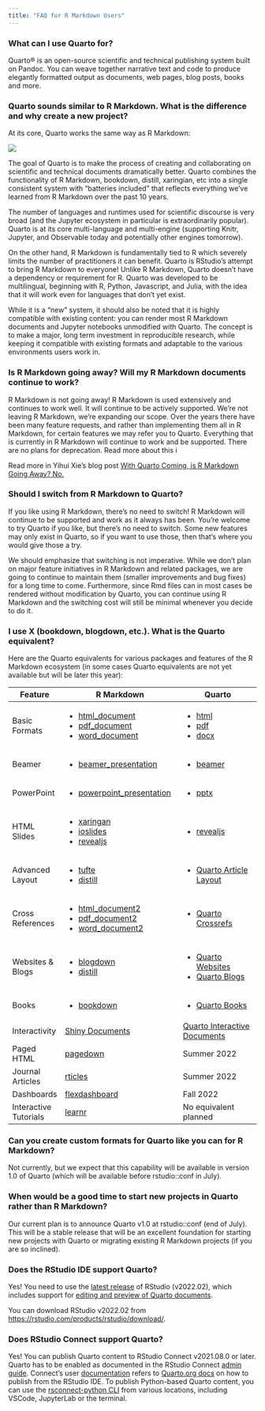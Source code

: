 ```yaml
---
title: "FAQ for R Markdown Users"
---
```


### What can I use Quarto for?

Quarto® is an open-source scientific and technical publishing system built on Pandoc. You can weave together narrative text and code to produce elegantly formatted output as documents, web pages, blog posts, books and more. 

### Quarto sounds similar to R Markdown. What is the difference and why create a new project?

At its core, Quarto works the same way as R Markdown: 

![](/docs/get-started/hello/images/rstudio-qmd-how-it-works.png){fig-alt="How Quarto works: qmd to knitr to md to pandoc to multiple formats including pdf, HTML and Microsoft Word"}

The goal of Quarto is to make the process of creating and collaborating on scientific and technical documents dramatically better. Quarto combines the functionality of R Markdown, bookdown, distill, xaringian, etc into a single consistent system with "batteries included" that reflects everything we've learned from R Markdown over the past 10 years.

The number of languages and runtimes used for scientific discourse is very broad (and the Jupyter ecosystem in particular is extraordinarily popular). Quarto is at its core multi-language and multi-engine (supporting Knitr, Jupyter, and Observable today and potentially other engines tomorrow).

On the other hand, R Markdown is fundamentally tied to R which severely limits the number of practitioners it can benefit. Quarto is RStudio's attempt to bring R Markdown to everyone! Unlike R Markdown, Quarto doesn't have a dependency or requirement for R. Quarto was developed to be multilingual, beginning with R, Python, Javascript, and Julia, with the idea that it will work even for languages that don't yet exist.

While it is a "new" system, it should also be noted that it is highly compatible with existing content: you can render most R Markdown documents and Jupyter notebooks unmodified with Quarto. The concept is to make a major, long term investment in reproducible research, while keeping it compatible with existing formats and adaptable to the various environments users work in.

### Is R Markdown going away? Will my R Markdown documents continue to work?

R Markdown is not going away! R Markdown is used extensively and continues to work well. It will continue to be actively supported. We're not leaving R Markdown, we're expanding our scope. Over the years there have been many feature requests, and rather than implementing them all in R Markdown, for certain features we may refer you to Quarto. Everything that is currently in R Markdown will continue to work and be supported. There are no plans for deprecation. Read more about this i

Read more in Yihui Xie's blog post [With Quarto Coming, is R Markdown Going Away? No.](https://yihui.org/en/2022/04/quarto-r-markdown/)



### Should I switch from R Markdown to Quarto?

If you like using R Markdown, there's no need to switch! R Markdown will continue to be supported and work as it always has been. You're welcome to try Quarto if you like, but there's no need to switch. Some new features may only exist in Quarto, so if you want to use those, then that's where you would give those a try.  

We should emphasize that switching is not imperative. While we don't plan on major feature initiatives in R Markdown and related packages, we are going to continue to maintain them (smaller improvements and bug fixes) for a long time to come. Furthermore, since Rmd files can in most cases be rendered without modification by Quarto, you can continue using R Markdown and the switching cost will still be minimal whenever you decide to do it. 

### I use X (bookdown, blogdown, etc.). What is the Quarto equivalent?

Here are the Quarto equivalents for various packages and features of the R Markdown ecosystem (in some cases Quarto equivalents are not yet available but will be later this year):

::: comparison
+-----------------------+----------------------------------------------------------------------------------------------------------+------------------------------------------------------------------------------------+
| Feature               | R Markdown                                                                                               | Quarto                                                                             |
+=======================+==========================================================================================================+====================================================================================+
| Basic Formats         | -   [html_document](https://pkgs.rstudio.com/rmarkdown/reference/html_document.html)                     | -   [html](https://quarto.org/docs/output-formats/html-basics.html)                |
|                       | -   [pdf_document](https://pkgs.rstudio.com/rmarkdown/reference/pdf_document.html)                       | -   [pdf](https://quarto.org/docs/output-formats/pdf-basics.html)                  |
|                       | -   [word_document](https://pkgs.rstudio.com/rmarkdown/reference/word_document.html)                     | -   [docx](https://quarto.org/docs/output-formats/ms-word.html)                    |
+-----------------------+----------------------------------------------------------------------------------------------------------+------------------------------------------------------------------------------------+
| Beamer                | -   [beamer_presentation](https://pkgs.rstudio.com/rmarkdown/reference/beamer_presentation.html)         | -   [beamer](https://quarto.org/docs/presentations/beamer.html)                    |
+-----------------------+----------------------------------------------------------------------------------------------------------+------------------------------------------------------------------------------------+
| PowerPoint            | -   [powerpoint_presentation](https://pkgs.rstudio.com/rmarkdown/reference/powerpoint_presentation.html) | -   [pptx](https://quarto.org/docs/presentations/powerpoint.html)                  |
+-----------------------+----------------------------------------------------------------------------------------------------------+------------------------------------------------------------------------------------+
| HTML Slides           | -   [xaringan](https://bookdown.org/yihui/rmarkdown/xaringan.html)                                       | -   [revealjs](https://quarto.org/docs/presentations/revealjs/)                    |
|                       | -   [ioslides](https://bookdown.org/yihui/rmarkdown/ioslides-presentation.html)                          |                                                                                    |
|                       | -   [revealjs](https://bookdown.org/yihui/rmarkdown/revealjs.html)                                       |                                                                                    |
+-----------------------+----------------------------------------------------------------------------------------------------------+------------------------------------------------------------------------------------+
| Advanced Layout       | -   [tufte](https://bookdown.org/yihui/rmarkdown/tufte-handouts.html)                                    | -   [Quarto Article Layout](https://quarto.org/docs/authoring/article-layout.html) |
|                       | -   [distill](https://rstudio.github.io/distill/figures.html)                                            |                                                                                    |
+-----------------------+----------------------------------------------------------------------------------------------------------+------------------------------------------------------------------------------------+
| Cross References      | -   [html_document2](https://bookdown.org/yihui/bookdown/a-single-document.html)                         | -   [Quarto Crossrefs](https://quarto.org/docs/authoring/cross-references.html)    |
|                       | -   [pdf_document2](https://bookdown.org/yihui/bookdown/a-single-document.html)                          |                                                                                    |
|                       | -   [word_document2](https://bookdown.org/yihui/bookdown/a-single-document.html)                         |                                                                                    |
+-----------------------+----------------------------------------------------------------------------------------------------------+------------------------------------------------------------------------------------+
| Websites & Blogs      | -   [blogdown](https://pkgs.rstudio.com/blogdown/)                                                       | -   [Quarto Websites](https://quarto.org/docs/websites/)                           |
|                       | -   [distill](https://pkgs.rstudio.com/distill/)                                                         | -   [Quarto Blogs](https://quarto.org/docs/websites/website-blog.html)             |
+-----------------------+----------------------------------------------------------------------------------------------------------+------------------------------------------------------------------------------------+
| Books                 | -   [bookdown](https://pkgs.rstudio.com/bookdown/)                                                       | -   [Quarto Books](https://quarto.org/docs/books/)                                 |
+-----------------------+----------------------------------------------------------------------------------------------------------+------------------------------------------------------------------------------------+
| Interactivity         | [Shiny Documents](https://bookdown.org/yihui/rmarkdown/shiny-documents.html)                             | [Quarto Interactive Documents](https://quarto.org/docs/interactive/shiny/)         |
+-----------------------+----------------------------------------------------------------------------------------------------------+------------------------------------------------------------------------------------+
| Paged HTML            | [pagedown](https://github.com/rstudio/pagedown)                                                          | Summer 2022                                                                        |
+-----------------------+----------------------------------------------------------------------------------------------------------+------------------------------------------------------------------------------------+
| Journal Articles      | [rticles](https://pkgs.rstudio.com/rticles/)                                                             | Summer 2022                                                                        |
+-----------------------+----------------------------------------------------------------------------------------------------------+------------------------------------------------------------------------------------+
| Dashboards            | [flexdashboard](https://pkgs.rstudio.com/flexdashboard/)                                                 | Fall 2022                                                                          |
+-----------------------+----------------------------------------------------------------------------------------------------------+------------------------------------------------------------------------------------+
| Interactive Tutorials | [learnr](https://pkgs.rstudio.com/learnr/)                                                               | No equivalent planned                                                              |
+-----------------------+----------------------------------------------------------------------------------------------------------+------------------------------------------------------------------------------------+
:::

### Can you create custom formats for Quarto like you can for R Markdown?

Not currently, but we expect that this capability will be available in version 1.0 of Quarto (which will be available before rstudio::conf in July).

### When would be a good time to start new projects in Quarto rather than R Markdown?

Our current plan is to announce Quarto v1.0 at rstudio::conf (end of July). This will be a stable release that will be an excellent foundation for starting new projects with Quarto or migrating existing R Markdown projects (if you are so inclined).

### Does the RStudio IDE support Quarto?

Yes! You need to use the [latest release](https://rstudio.com/products/rstudio/download/) of RStudio (v2022.02), which includes support for [editing and preview of Quarto documents](https://quarto.org/docs/tools/rstudio.html).

You can download RStudio v2022.02 from <https://rstudio.com/products/rstudio/download/>.

### Does RStudio Connect support Quarto?

Yes! You can publish Quarto content to RStudio Connect v2021.08.0 or later. Quarto has to be enabled as documented in the RStudio Connect [admin guide](https://docs.rstudio.com/connect/admin/appendix/configuration/#Quarto). Connect's user [documentation](https://docs.rstudio.com/connect/user/quarto/) refers to [Quarto.org docs](https://quarto.org/docs/websites/publishing-websites.html#rstudio-connect) on how to publish from the RStudio IDE. To publish Python-based Quarto content, you can use the [rsconnect-python CLI](https://docs.rstudio.com/rsconnect-python/) from various locations, including VSCode, JupyterLab or the terminal.
